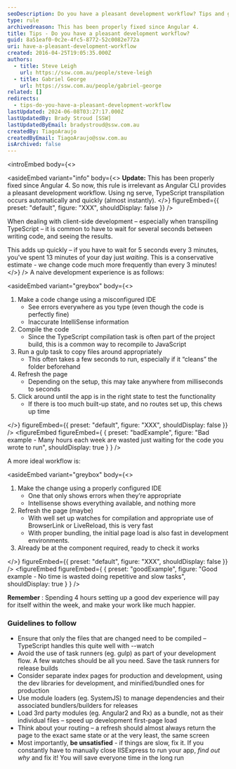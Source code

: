 ```yaml
---
seoDescription: Do you have a pleasant development workflow? Tips and guidelines to ensure efficient coding and reduce waiting time.
type: rule
archivedreason: This has been properly fixed since Angular 4.
title: Tips - Do you have a pleasant development workflow?
guid: 8a51eaf0-0c2e-4fc5-8772-52c0082e772a
uri: have-a-pleasant-development-workflow
created: 2016-04-25T19:05:35.000Z
authors:
  - title: Steve Leigh
    url: https://ssw.com.au/people/steve-leigh
  - title: Gabriel George
    url: https://ssw.com.au/people/gabriel-george
related: []
redirects:
  - tips-do-you-have-a-pleasant-development-workflow
lastUpdated: 2024-06-08T03:27:17.000Z
lastUpdatedBy: Brady Stroud [SSW]
lastUpdatedByEmail: bradystroud@ssw.com.au
createdBy: TiagoAraujo
createdByEmail: TiagoAraujo@ssw.com.au
isArchived: false
---
```


<introEmbed
  body={<>

<asideEmbed
  variant="info"
  body={<>
    **Update:** This has been properly fixed since Angular 4. So now, this rule is irrelevant as Angular CLI provides a pleasant development workflow. Using ng serve, TypeScript transpilation occurs automatically and quickly (almost instantly).
  </>}
  figureEmbed={{
    preset: "default",
    figure: "XXX",
    shouldDisplay: false
  }}
/>


When dealing with client-side development – especially when transpiling TypeScript – it is common to have to wait for several seconds between writing code, and seeing the results.

This adds up quickly – if you have to wait for 5 seconds every 3 minutes, you've spent 13 minutes of your day just _waiting_. This is a conservative estimate - we change code much more frequently than every 3 minutes!
  </>}
/>
A naive development experience is as follows:


<asideEmbed
  variant="greybox"
  body={<>
    
1. Make a code change using a misconfigured IDE
   - See errors everywhere as you type (even though the code is perfectly fine)
   - Inaccurate IntelliSense information
2. Compile the code
   - Since the TypeScript compilation task is often part of the project build, this is a common way to recompile to JavaScript
3. Run a gulp task to copy files around appropriately
   - This often takes a few seconds to run, especially if it “cleans” the folder beforehand
4. Refresh the page
   - Depending on the setup, this may take anywhere from milliseconds to seconds
5. Click around until the app is in the right state to test the functionality
   - If there is too much built-up state, and no routes set up, this chews up time

  </>}
  figureEmbed={{
    preset: "default",
    figure: "XXX",
    shouldDisplay: false
  }}
/>
<figureEmbed figureEmbed={ {
  preset: "badExample",
  figure: "Bad example - Many hours each week are wasted just waiting for the code you wrote to run",
  shouldDisplay: true
} } />


A more ideal workflow is:


<asideEmbed
  variant="greybox"
  body={<>
    
1. Make the change using a properly configured IDE
   - One that only shows errors when they’re appropriate
   - Intellisense shows everything available, and nothing more
2. Refresh the page (maybe)
   - With well set up watches for compilation and appropriate use of BrowserLink or LiveReload, this is very fast
   - With proper bundling, the initial page load is also fast in development environments.
3. Already be at the component required, ready to check it works

  </>}
  figureEmbed={{
    preset: "default",
    figure: "XXX",
    shouldDisplay: false
  }}
/>
<figureEmbed figureEmbed={ {
  preset: "goodExample",
  figure: "Good example - No time is wasted doing repetitive and slow tasks",
  shouldDisplay: true
} } />


**Remember** : Spending 4 hours setting up a good dev experience will pay for itself within the week, and make your work like much happier.

### Guidelines to follow

- Ensure that only the files that are changed need to be compiled – TypeScript handles this quite well with --watch
- Avoid the use of task runners (eg. gulp) as part of your development flow. A few watches should be all you need. Save the task runners for release builds
- Consider separate index pages for production and development, using the dev libraries for development, and minified/bundled ones for production
- Use module loaders (eg. SystemJS) to manage dependencies and their associated bundlers/builders for releases
- Load 3rd party modules (eg. Angular2 and Rx) as a bundle, not as their individual files – speed up development first-page load
- Think about your routing – a refresh should almost always return the page to the exact same state or at the very least, the same screen
- Most importantly, **be unsatisfied** - if things are slow, fix it. If you constantly have to manually close IISExpress to run your app, _find out why_ and fix it! You will save everyone time in the long run
